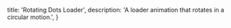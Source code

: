  title: 'Rotating Dots Loader',
  description: 'A loader animation that rotates in a circular motion.',
}

<BackButton href="/docs/components/loaders" />
<ComponentPreview path="components/loaders/RotatingDotsLoader" />